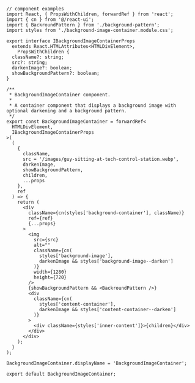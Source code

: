 ```
// component examples
import React, { PropsWithChildren, forwardRef } from 'react';
import { cn } from '@/react-ui';
import { BackroundPattern } from './background-pattern';
import styles from './background-image-container.module.css';

export interface IBackgroundImageContainerProps
  extends React.HTMLAttributes<HTMLDivElement>,
    PropsWithChildren {
  className?: string;
  src?: string;
  darkenImage?: boolean;
  showBackgroundPattern?: boolean;
}

/**
 * BackgroundImageContainer component.
 *
 * A container component that displays a background image with optional darkening and a background pattern.
 */
export const BackgroundImageContainer = forwardRef<
  HTMLDivElement,
  IBackgroundImageContainerProps
>(
  (
    {
      className,
      src = '/images/guy-sitting-at-tech-control-station.webp',
      darkenImage,
      showBackgroundPattern,
      children,
      ...props
    },
    ref
  ) => {
    return (
      <div
        className={cn(styles['background-container'], className)}
        ref={ref}
        {...props}
      >
        <img
          src={src}
          alt=""
          className={cn(
            styles['background-image'],
            darkenImage && styles['background-image--darken']
          )}
          width={1280}
          height={720}
        />
        {showBackgroundPattern && <BackroundPattern />}
        <div
          className={cn(
            styles['content-container'],
            darkenImage && styles['content-container--darken']
          )}
        >
          <div className={styles['inner-content']}>{children}</div>
        </div>
      </div>
    );
  }
);

BackgroundImageContainer.displayName = 'BackgroundImageContainer';

export default BackgroundImageContainer;

```

